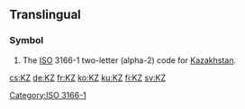 {{also|.kz}}
==Translingual==

===Symbol===
{{head|mul|symbol}}
# The [[ISO]] 3166-1 two-letter (alpha-2) code for [[Kazakhstan]].

[[Category:ISO 3166-1]]

[[cs:KZ]]
[[de:KZ]]
[[fr:KZ]]
[[ko:KZ]]
[[ku:KZ]]
[[fi:KZ]]
[[sv:KZ]]